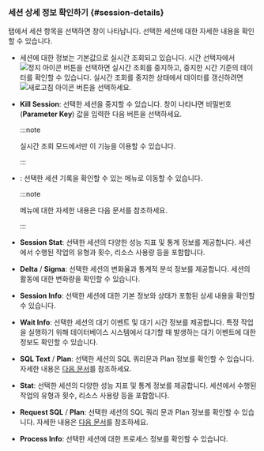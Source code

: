 ### 세션 상세 정보 확인하기 {#session-details}

<Cmdname sid="active_sessions" className="uitext" /> 탭에서 세션 항목을 선택하면 <Cmdname sid="session_detail" className="uitext" /> 창이 나타납니다. 선택한 세션에 대한 자세한 내용을 확인할 수 있습니다.

<InDoc product="postgresql"><ImgLang img='db-session-details-info.png' desc='세션 상세 정보' /></InDoc>

<InDoc product="oracle-pro,oracle"><ImgLang img='db-session-details-info-oracle-pro.png' desc='세션 상세 정보' /></InDoc>

<InDoc product="mssql"><ImgLang img='db-session-details-info-mssql.png' desc='세션 상세 정보' /></InDoc>

* 세션에 대한 정보는 기본값으로 실시간 조회되고 있습니다. 시간 선택자에서 ![정지 아이콘](/img/ico-pause.svg) 버튼을 선택하면 실시간 조회를 중지하고, 중지한 시간 기준의 데이터를 확인할 수 있습니다. 실시간 조회를 중지한 상태에서 데이터를 갱신하려면 ![새로고침 아이콘](/img/ico-refresh.svg) 버튼을 선택하세요.

* **Kill Session**: 선택한 세션을 중지할 수 있습니다. <Cmdname sid="session_kill" className="uitext" /> 창이 나타나면 비밀번호(**Parameter Key**) 값을 입력한 다음 <Cmdname sid="apply" className="uitext" /> 버튼을 선택하세요.

  :::note

  실시간 조회 모드에서만 이 기능을 이용할 수 있습니다.

  :::

<InDoc product="postgresql,oracle-pro,oracle">

* <Cmdname sid="TTL06721" className="uitext" />: 선택한 세션 기록을 확인할 수 있는 <Cmdname sid="side_sessionHistory" className="uitext" /> 메뉴로 이동할 수 있습니다.

  :::note

  <Cmdname sid="side_sessionHistory" className="uitext" /> 메뉴에 대한 자세한 내용은 <Link to="analysis-session-history">다음 문서</Link>를 참조하세요.

  :::

</InDoc>

<InDoc product="oracle-pro,oracle">

* **Session Stat**: 선택한 세션의 다양한 성능 지표 및 통계 정보를 제공합니다. 세션에서 수행된 작업의 유형과 횟수, 리소스 사용량 등을 포함합니다.

* **Delta** / **Sigma**: 선택한 세션의 변화율과 통계적 분석 정보를 제공합니다. 세션의 활동에 대한 변화량을 확인할 수 있습니다.

</InDoc>

* **Session Info**: 선택한 세션에 대한 기본 정보와 상태가 포함된 상세 내용을 확인할 수 있습니다.

<Xclude product="mssql">

* **Wait Info**: 선택한 세션의 대기 이벤트 및 대기 시간 정보를 제공합니다. 특정 작업을 실행하기 위해 데이터베이스 시스템에서 대기할 때 발생하는 대기 이벤트에 대한 정보도 확인할 수 있습니다.

* **SQL Text** / **Plan**: 선택한 세션의 SQL 쿼리문과 Plan 정보를 확인할 수 있습니다. 자세한 내용은 [다음 문서](#query-details)를 참조하세요.

</Xclude>

<InDoc product="mssql">

* **Stat**: 선택한 세션의 다양한 성능 지표 및 통계 정보를 제공합니다. 세션에서 수행된 작업의 유형과 횟수, 리소스 사용량 등을 포함합니다.

* **Request SQL** / **Plan**: 선택한 세션의 SQL 쿼리 문과 Plan 정보를 확인할 수 있습니다. 자세한 내용은 [다음 문서](#query-details)를 참조하세요.

</InDoc>

<InDoc product="postgresql">

* **Process Info**: 선택한 세션에 대한 프로세스 정보를 확인할 수 있습니다.

</InDoc>